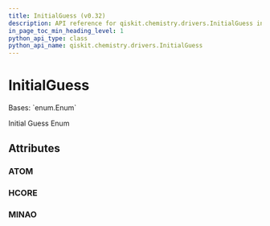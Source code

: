 ```yaml
---
title: InitialGuess (v0.32)
description: API reference for qiskit.chemistry.drivers.InitialGuess in qiskit v0.32
in_page_toc_min_heading_level: 1
python_api_type: class
python_api_name: qiskit.chemistry.drivers.InitialGuess
---
```


# InitialGuess

<Class id="qiskit.chemistry.drivers.InitialGuess" isDedicatedPage={true} github="https://github.com/qiskit-community/qiskit-aqua/tree/stable/0.9/qiskit/chemistry/drivers/pyscfd/pyscfdriver.py" signature="InitialGuess(value)" modifiers="class">
  Bases: `enum.Enum`

  Initial Guess Enum

  ## Attributes

  ### ATOM

  <Attribute id="qiskit.chemistry.drivers.InitialGuess.ATOM" attributeValue="'atom'" />

  ### HCORE

  <Attribute id="qiskit.chemistry.drivers.InitialGuess.HCORE" attributeValue="'1e'" />

  ### MINAO

  <Attribute id="qiskit.chemistry.drivers.InitialGuess.MINAO" attributeValue="'minao'" />
</Class>

